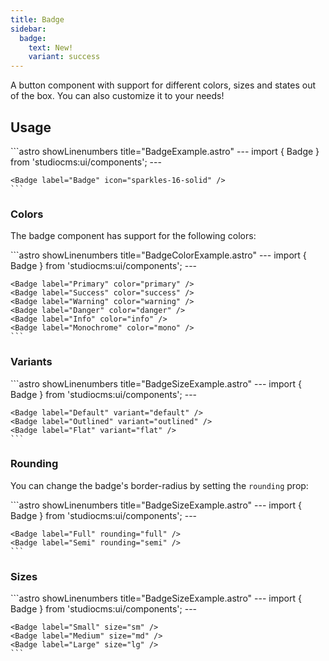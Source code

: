 ```yaml
---
title: Badge
sidebar:
  badge:
    text: New!
    variant: success
---
```



A button component with support for different colors, sizes and states out of the box. You can also customize it to your needs!

## Usage

<Tabs>
  <TabItem label="Preview">
    <PreviewCard>
      <Badge label="Badge" icon="sparkles-16-solid" />
    </PreviewCard>
  </TabItem>
  <TabItem label="Code">
    ```astro showLinenumbers title="BadgeExample.astro"
    ---
    import { Badge } from 'studiocms:ui/components';
    ---

    <Badge label="Badge" icon="sparkles-16-solid" />
    ```
  </TabItem>
</Tabs>

### Colors

The badge component has support for the following colors:

<Tabs>
  <TabItem label="Preview">
    <PreviewCard>
      <Badge label="Primary" color="primary" />
      <Badge label="Success" color="success" />
      <Badge label="Warning" color="warning" />
      <Badge label="Danger" color="danger" />
      <Badge label="Info" color="info" />
      <Badge label="Monochrome" color="mono" />
    </PreviewCard>
  </TabItem>
  <TabItem label="Code">
    ```astro showLinenumbers title="BadgeColorExample.astro"
    ---
    import { Badge } from 'studiocms:ui/components';
    ---

    <Badge label="Primary" color="primary" />
    <Badge label="Success" color="success" />
    <Badge label="Warning" color="warning" />
    <Badge label="Danger" color="danger" />
    <Badge label="Info" color="info" />
    <Badge label="Monochrome" color="mono" />
    ```
  </TabItem>
</Tabs>

### Variants

<Tabs>
  <TabItem label="Preview">
    <PreviewCard>
      <Badge label="Default" variant="default" />
      <Badge label="Outlined" variant="outlined" />
      <Badge label="Flat" variant="flat" />
    </PreviewCard>
  </TabItem>
  <TabItem label="Code">
    ```astro showLinenumbers title="BadgeSizeExample.astro"
    ---
    import { Badge } from 'studiocms:ui/components';
    ---

    <Badge label="Default" variant="default" />
    <Badge label="Outlined" variant="outlined" />
    <Badge label="Flat" variant="flat" />
    ```
  </TabItem>
</Tabs>

### Rounding

You can change the badge's border-radius by setting the `rounding` prop:

<Tabs>
  <TabItem label="Preview">
    <PreviewCard>
      <Badge label="Full" rounding="full" />
      <Badge label="Semi" rounding="semi" />
    </PreviewCard>
  </TabItem>
  <TabItem label="Code">
    ```astro showLinenumbers title="BadgeSizeExample.astro"
    ---
    import { Badge } from 'studiocms:ui/components';
    ---

    <Badge label="Full" rounding="full" />
    <Badge label="Semi" rounding="semi" />
    ```
  </TabItem>
</Tabs>

### Sizes

<Tabs>
  <TabItem label="Preview">
    <PreviewCard>
      <Badge label="Small" size="sm" />
      <Badge label="Medium" size="md" />
      <Badge label="Large" size="lg" />
    </PreviewCard>
  </TabItem>
  <TabItem label="Code">
    ```astro showLinenumbers title="BadgeSizeExample.astro"
    ---
    import { Badge } from 'studiocms:ui/components';
    ---

    <Badge label="Small" size="sm" />
    <Badge label="Medium" size="md" />
    <Badge label="Large" size="lg" />
    ```
  </TabItem>
</Tabs>
